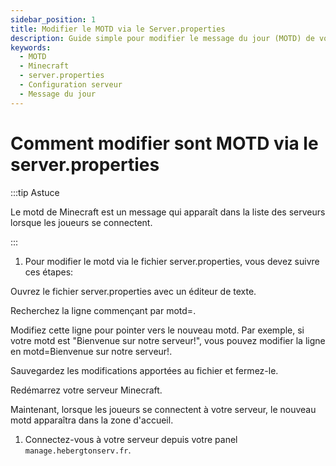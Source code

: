 ```yaml
---
sidebar_position: 1
title: Modifier le MOTD via le Server.properties
description: Guide simple pour modifier le message du jour (MOTD) de votre serveur Minecraft dans le fichier server.properties
keywords:
  - MOTD
  - Minecraft
  - server.properties
  - Configuration serveur
  - Message du jour
---
```

# Comment modifier sont MOTD via le server.properties

:::tip Astuce

Le motd de Minecraft est un message qui apparaît dans la liste des serveurs lorsque les joueurs se connectent.

:::

1. Pour modifier le motd via le fichier server.properties, vous devez suivre ces étapes:

Ouvrez le fichier server.properties avec un éditeur de texte.

Recherchez la ligne commençant par motd=.

Modifiez cette ligne pour pointer vers le nouveau motd. Par exemple, si votre motd est "Bienvenue sur notre serveur!", vous pouvez modifier la ligne en motd=Bienvenue sur notre serveur!.

Sauvegardez les modifications apportées au fichier et fermez-le.

Redémarrez votre serveur Minecraft.

Maintenant, lorsque les joueurs se connectent à votre serveur, le nouveau motd apparaîtra dans la zone d'accueil.

1. Connectez-vous à votre serveur depuis votre panel `manage.hebergtonserv.fr`.
